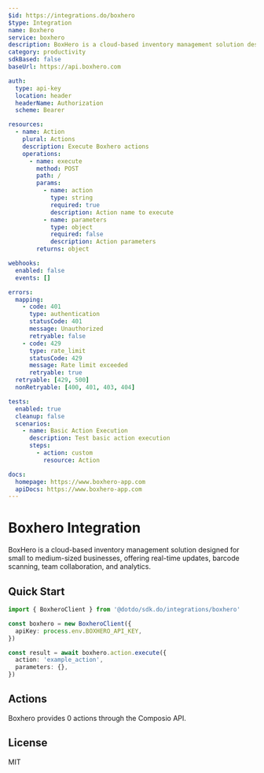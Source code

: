 ```yaml
---
$id: https://integrations.do/boxhero
$type: Integration
name: Boxhero
service: boxhero
description: BoxHero is a cloud-based inventory management solution designed for small to medium-sized businesses, offering real-time updates, barcode scanning, team collaboration, and analytics.
category: productivity
sdkBased: false
baseUrl: https://api.boxhero.com

auth:
  type: api-key
  location: header
  headerName: Authorization
  scheme: Bearer

resources:
  - name: Action
    plural: Actions
    description: Execute Boxhero actions
    operations:
      - name: execute
        method: POST
        path: /
        params:
          - name: action
            type: string
            required: true
            description: Action name to execute
          - name: parameters
            type: object
            required: false
            description: Action parameters
        returns: object

webhooks:
  enabled: false
  events: []

errors:
  mapping:
    - code: 401
      type: authentication
      statusCode: 401
      message: Unauthorized
      retryable: false
    - code: 429
      type: rate_limit
      statusCode: 429
      message: Rate limit exceeded
      retryable: true
  retryable: [429, 500]
  nonRetryable: [400, 401, 403, 404]

tests:
  enabled: true
  cleanup: false
  scenarios:
    - name: Basic Action Execution
      description: Test basic action execution
      steps:
        - action: custom
          resource: Action

docs:
  homepage: https://www.boxhero-app.com
  apiDocs: https://www.boxhero-app.com
---
```


# Boxhero Integration

BoxHero is a cloud-based inventory management solution designed for small to medium-sized businesses, offering real-time updates, barcode scanning, team collaboration, and analytics.

## Quick Start

```typescript
import { BoxheroClient } from '@dotdo/sdk.do/integrations/boxhero'

const boxhero = new BoxheroClient({
  apiKey: process.env.BOXHERO_API_KEY,
})

const result = await boxhero.action.execute({
  action: 'example_action',
  parameters: {},
})
```

## Actions

Boxhero provides 0 actions through the Composio API.

## License

MIT

